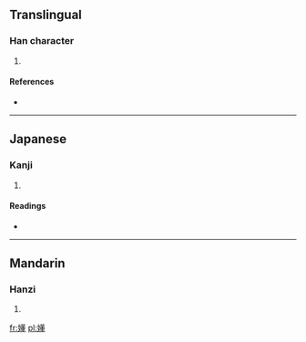 ==Translingual==

===Han character===
{{Han char|rn=38|rad=女|as=13|sn=16|four=4441<sub>4</sub>|canj=女廿竹土 (VTHG)|ids=⿰[[女]][[董]]}}

# {{defn|Han|sort=女13}}

====References====
* {{Han ref|kx=0272.251|dkj=06792|hdz=21083.080|uh=5B1E|ud=23326|bh=E95C|bd=59740}}

----

==Japanese==

===Kanji===
{{ja-kanji|grade=|rs=女13}}

# {{defn|lang=ja|sort=女13}}

====Readings====
* {{ja-readings|on=[[とう]] (tō)|kun=}}

----

==Mandarin==

===Hanzi===
{{cmn-hanzi|pin=[[dǒng]] ([[dong3]])|wg=tung<sup>3</sup>}}

# {{defn|lang=cmn|sort=女13}}

[[fr:嬞]]
[[pl:嬞]]